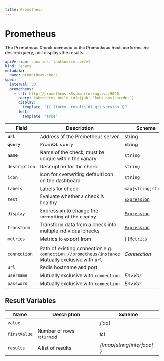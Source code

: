 ```yaml
---
title: Prometheus
---
```


# <Icon name="prometheus" /> Prometheus

The Prometheus Check connects to the Prometheus host, performs the desired query, and displays the results.

```yaml
apiVersion: canaries.flanksource.com/v1
kind: Canary
metadata:
  name: prometheus-check
spec:
  interval: 30
  prometheus:
    - url: http://prometheus-k8s.monitoring.svc:9090
      query: kubernetes_build_info{job!~"kube-dns|coredns"}
      display:
        template: "{{ (index .results 0).git_version }}"
      test:
        template: "true"

```

| Field | Description | Scheme | Required |
| ----- | ----------- | ------ | -------- |
| **`url`** | Address of the Prometheus server | string | Yes |
| **`query`** | PromQL query | string | Yes |
| **`name`**    | Name of the check, must be unique within the canary         | `string`                                     | Yes      |
| `description` | Description for the check                                   | `string`                                     |          |
| `icon`        | Icon for overwriting default icon on the dashboard          | `string`                                     |          |
| `labels`      | Labels for check                                            | `map[string]string`                          |          |
| `test`        | Evaluate whether a check is healthy                         | [`Expression`](../concepts/health-evaluation)  |          |
| `display`     | Expression to change the formatting of the display          | [`Expression`](../concepts/display-formatting) |          |
| `transform`   | Transform data from a check into multiple individual checks | [`Expression`](../concepts/transforms)          |          |
| `metrics`     | Metrics to export from                                      | [`[]Metrics`](../concepts/metrics-exporter)    |          |
|  |  |  | |
| `connection` | Path of existing connection e.g. `connection://prometheus/instance`<br />Mutually exclusive with `url` <br /><Commercial /> | <CommonLink to="connection" >*Connection*</CommonLink> | |
| `url` | Redis hostname and port |  | |
| `username` | <SkipOSS>Mutually exclusive with `connection`</SkipOSS>   | <CommonLink to="authentication">*EnvVar*</CommonLink> | |
| `password` | <SkipOSS>Mutually exclusive with `connection`</SkipOSS>   | <CommonLink to="authentication">*EnvVar*</CommonLink> | |

## Result Variables

| Name         | Description             | Scheme                     |
| ------------ | ----------------------- | -------------------------- |
| `value`      |                         | *float*                    |
| `firstValue` | Number of rows returned | *int*                      |
| `results`    | A list of results       | *[]map[string]interface{ }* |
